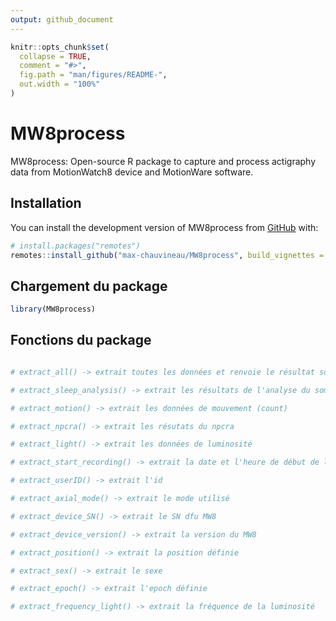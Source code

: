 ```yaml
---
output: github_document
---
```


<!-- README.md is generated from README.Rmd. Please edit that file -->

```r
knitr::opts_chunk$set(
  collapse = TRUE,
  comment = "#>",
  fig.path = "man/figures/README-",
  out.width = "100%"
)
```

# MW8process

<!-- badges: start -->
<!-- badges: end -->

MW8process: Open-source R package to capture and process actigraphy data from MotionWatch8 device and MotionWare software.

## Installation

You can install the development version of MW8process from [GitHub](https://github.com/) with:

``` r
# install.packages("remotes")
remotes::install_github("max-chauvineau/MW8process", build_vignettes = TRUE)
```

## Chargement du package

``` r
library(MW8process)
```

## Fonctions du package

``` r

# extract_all() -> extrait toutes les données et renvoie le résultat sous forme de liste

# extract_sleep_analysis() -> extrait les résultats de l'analyse du sommeil nuit par nuit

# extract_motion() -> extrait les données de mouvement (count)

# extract_npcra() -> extrait les résutats du npcra

# extract_light() -> extrait les données de luminosité

# extract_start_recording() -> extrait la date et l'heure de début de l'enregistrement

# extract_userID() -> extrait l'id

# extract_axial_mode() -> extrait le mode utilisé

# extract_device_SN() -> extrait le SN dfu MW8

# extract_device_version() -> extrait la version du MW8

# extract_position() -> extrait la position définie

# extract_sex() -> extrait le sexe

# extract_epoch() -> extrait l'epoch définie

# extract_frequency_light() -> extrait la fréquence de la luminosité

```
